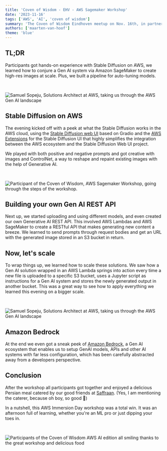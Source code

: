 ```yaml
---
title: 'Coven of Wisdom - EHV - AWS Sagemaker Workshop'
date: '2023-11-16'
tags: ['AWS', 'AI', 'coven of wisdom']
summary: 'The Coven of Wisdom Eindhoven meetup on Nov. 16th, in partnership with AWS and the amazing Samuel Sopeju from AWS, was a total blast! The goal was simple: dive headfirst into the deep end of machine learning using Amazon SageMaker. And we did just that!'
authors: ['maarten-van-hoof']
theme: 'blue'
---
```


## TL;DR

Participants got hands-on experience with Stable Diffusion on AWS, we learned how to conjure a Gen AI system via Amazon SageMaker to create high-res images at scale. Plus, we built a pipeline for auto-tuning models.

<br />

![Samuel Sopeju, Solutions Architect at AWS, taking us through the AWS Gen AI landscape](/articles/coven-of-wisdom-evh-aws-nov-23-recap/coven-of-wisdom-evh-aws-nov-23-recap-00001.jpg)

## Stable Diffusion on AWS

The evening kicked off with a peek at what the Stable Diffusion works in the AWS cloud, using the [Stable Diffusion web UI](https://github.com/AUTOMATIC1111/stable-diffusion-webui) based on Gradio and the [AWS Extensions](https://aws.amazon.com/campaigns/aigc/solutions/stable-diffusion-aws-extension/) for the Stable Diffusion UI that highly simplifies the integration between the AWS ecosystem and the Stable Diffusion Web UI project.

We played with both positive and negative prompts and got creative with images and ControlNet, a way to reshape and repaint existing images with the help of Generative AI.

<br />

![Participant of the Coven of Wisdom, AWS Sagemaker Workshop, going through the steps of the workshop.](/articles/coven-of-wisdom-evh-aws-nov-23-recap/coven-of-wisdom-evh-aws-nov-23-recap-00002.jpg)

## Building your own Gen AI REST API

Next up, we started uploading and using different models, and even created our own Generative AI REST API. This involved AWS Lambdas and AWS SageMaker to create a RESTful API that makes generating new content a breeze. We learned to send prompts through request bodies and get an URL with the generated image stored in an S3 bucket in return.

## Now, let's scale

To wrap things up, we learned how to scale these solutions. We saw how a Gen AI solution wrapped in an AWS Lambda springs into action every time a new file is uploaded to a specific S3 bucket, uses a Jupyter script as instructions for a Gen AI system and stores the newly generated output in another bucket. This was a great way to see how to apply everything we learned this evening on a bigger scale.

<br />

![Samuel Sopeju, Solutions Architect at AWS, taking us through the AWS Gen AI landscape](/articles/coven-of-wisdom-evh-aws-nov-23-recap/coven-of-wisdom-evh-aws-nov-23-recap-00004.jpg)

## Amazon Bedrock

At the end we even got a sneak peek of [Amazon Bedrock](https://aws.amazon.com/bedrock/), a Gen AI ecosystem that enables us to setup GenAI models, APIs and other AI systems with far less configuration, which has been carefully abstracted away from a developers perspective.

## Conclusion

After the workshop all participants got together and enjoyed a delicious Persian meal catered by our good friends at [Saffraan](https://saffraanrestaurant.nl/). (Yes, I am mentioning the caterer, because oh boy, so good 🤤)

In a nutshell, this AWS Immersion Day workshop was a total win. It was an afternoon full of learning, whether you're an ML pro or just dipping your toes in.

<br />

![Participants of the Coven of Wisdom AWS AI edition all smiling thanks to the great workshop and delicious food](/articles/coven-of-wisdom-evh-aws-nov-23-recap/coven-of-wisdom-evh-aws-nov-23-recap-00000.jpg)
